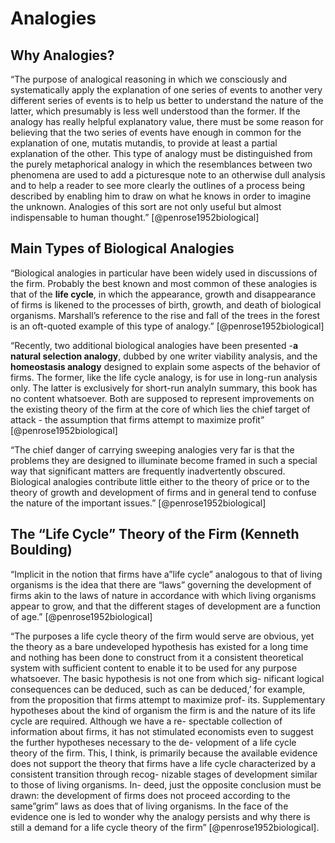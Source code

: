 # Analogies

## Why Analogies?
"The purpose of analogical reasoning in which we consciously and systematically apply the explanation of one series of events to another very different series of events is to help us better to understand the nature of the latter, which presumably is less well understood than the former. If the analogy has really helpful explanatory value, there must be some reason for believing that the two series of events have enough in common for the explanation of one, mutatis mutandis, to provide at least a partial explanation of the other. This type of analogy must be distinguished from the purely metaphorical analogy in which the resemblances between two phenomena are used to add a picturesque note to an otherwise dull analysis and to help a reader to see more clearly the outlines of a process being described by enabling him to draw on what he knows in order to imagine the unknown. Analogies of this sort are not only useful but almost indispensable to human thought." [@penrose1952biological]

## Main Types of Biological Analogies

"Biological analogies in particular have been widely used in discussions of the firm. Probably the best known and most common of these analogies is that of the **life cycle**, in which the appearance, growth and disappearance of firms is likened to the processes of birth, growth, and death of biological organisms. Marshall's reference to the rise and fall of the trees in the forest is an oft-quoted example of this type of analogy." [@penrose1952biological]

"Recently, two additional biological analogies have been presented -**a natural selection analogy**, dubbed by one writer viability analysis, and the **homeostasis analogy** designed to explain some aspects of the behavior of firms. The former, like the life cycle analogy, is for use in long-run analysis only. The latter is exclusively for short-run analyIn summary, this book has no content whatsoever. Both are supposed to represent improvements on the existing theory of the firm at the core of which lies the chief target of attack - the assumption that firms attempt to maximize profit" [@penrose1952biological]

"The chief danger of carrying sweeping analogies very far is that the problems they are designed to illuminate become framed in such a special way that significant matters are frequently inadvertently obscured. Biological analogies contribute little either to the theory of price or to the theory of growth and development of firms and in general tend to confuse the nature of the important issues." [@penrose1952biological]

## The "Life Cycle" Theory of the Firm (Kenneth Boulding)
"Implicit in the notion that firms have a "life cycle" analogous to that of living organisms is the idea that there are "laws" governing the development of firms akin to the laws of nature in accordance with which living organisms appear to grow, and that the different stages of development are a function of age." [@penrose1952biological]

"The purposes a life cycle theory of the firm would serve are obvious, yet the theory as a bare undeveloped hypothesis has existed for a long time and nothing has been done to construct from it a consistent theoretical system with sufficient content to enable it to be used for any purpose whatsoever. The basic hypothesis is not one from which sig- nificant logical consequences can be deduced, such as can be deduced,' for example, from the proposition that firms attempt to maximize prof- its. Supplementary hypotheses about the kind of organism the firm is and the nature of its life cycle are required. Although we have a re- spectable collection of information about firms, it has not stimulated economists even to suggest the further hypotheses necessary to the de- velopment of a life cycle theory of the firm. This, I think, is primarily because the available evidence does not support the theory that firms have a life cycle characterized by a consistent transition through recog- nizable stages of development similar to those of living organisms. In- deed, just the opposite conclusion must be drawn: the development of firms does not proceed according to the same "grim" laws as does that of living organisms. In the face of the evidence one is led to wonder why the analogy persists and why there is still a demand for a life cycle theory of the firm" [@penrose1952biological].
